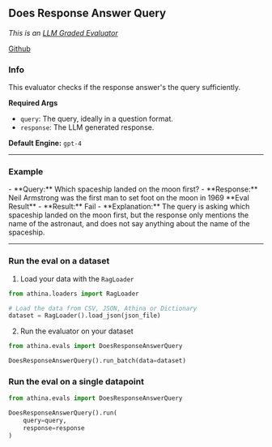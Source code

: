 
## Does Response Answer Query

_This is an [LLM Graded Evaluator](/evals/faq/why_does_llm_eval_work)_

[Github](https://github.com/athina-ai/athina-evals/blob/main/athina/evals/llm/does_response_answer_query/evaluator.py)

### Info

This evaluator checks if the response answer's the query sufficiently.

**Required Args**

- `query`: The query, ideally in a question format.
- `response`: The LLM generated response.

**Default Engine:** `gpt-4`

---

### Example

<Callout type='infos'>
- **Query:** Which spaceship landed on the moon first?
- **Response:** Neil Armstrong was the first man to set foot on the moon in 1969

</Callout>

<Callout type='error'>
**Eval Result**
- **Result:** Fail
- **Explanation:** The query is asking which spaceship landed on the moon first, but the response only mentions the name of the astronaut, and does not say anything about the name of the spaceship.

</Callout>

---

### Run the eval on a dataset

1. Load your data with the `RagLoader`

```python
from athina.loaders import RagLoader

# Load the data from CSV, JSON, Athina or Dictionary
dataset = RagLoader().load_json(json_file)
```

2. Run the evaluator on your dataset

```python
from athina.evals import DoesResponseAnswerQuery

DoesResponseAnswerQuery().run_batch(data=dataset)
```

### Run the eval on a single datapoint

```python
from athina.evals import DoesResponseAnswerQuery

DoesResponseAnswerQuery().run(
    query=query,
    response=response
)
```
